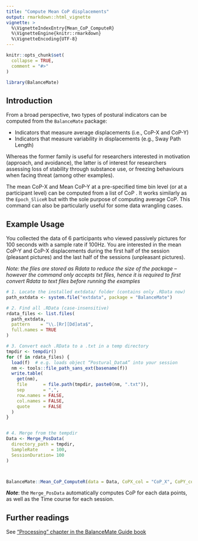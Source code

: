 ```yaml
---
title: "Compute Mean CoP displacements"
output: rmarkdown::html_vignette
vignette: >
  %\VignetteIndexEntry{Mean_CoP_ComputeR}
  %\VignetteEngine{knitr::rmarkdown}
  %\VignetteEncoding{UTF-8}
---
```


```r
knitr::opts_chunk$set(
  collapse = TRUE,
  comment = "#>"
)
```

```r
library(BalanceMate)
```

## Introduction

From a broad perspective, two types of postural indicators can be computed from the `BalanceMate` package: 

- Indicators that measure average displacements (i.e., CoP-X and CoP-Y)
- Indicators that measure variability in displacements (e.g., Sway Path Length)

Whereas the former family is useful for researchers interested in motivation (approach, and avoidance), the latter is of interest for researchers assessing loss of stability through substance use, or freezing behaviours when facing threat (among other examples).

The mean CoP-X and Mean CoP-Y at a pre-specified time bin level (or at a participant level) can be computed from a list of CoP . It works similarly as the `Epoch_SliceR` but with the sole purpose of computing average CoP. This command can also be particularly useful for some data wrangling cases.

## Example Usage

You collected the data of 6 participants who viewed passively pictures for 100 seconds with a sample rate if 100Hz. You are interested in the mean CoP-Y and CoP-X displacements during the first half of the session (pleasant pictures) and the last half of the sessions (unpleasant pictures).

*Note: the files are stored as Rdata to reduce the size of the package -- however the command only accepts txt files, hence it is required to first convert Rdata to text files before running the examples*

```r
# 1. Locate the installed extdata/ folder (contains only .RData now)
path_extdata <- system.file("extdata", package = "BalanceMate")

# 2. Find all .RData (case‐insensitive)
rdata_files <- list.files(
  path_extdata,
  pattern    = "\\.[Rr][Dd]ata$",
  full.names = TRUE
)

# 3. Convert each .RData to a .txt in a temp directory
tmpdir <- tempdir()
for (f in rdata_files) {
  load(f)  # e.g. loads object “Postural_DataA” into your session
  nm <- tools::file_path_sans_ext(basename(f))
  write.table(
    get(nm),
    file      = file.path(tmpdir, paste0(nm, ".txt")),
    sep       = ",",
    row.names = FALSE,
    col.names = FALSE,
    quote     = FALSE
  )
}


# 4. Merge from the tempdir
Data <- Merge_PosData(
  directory_path = tmpdir,              
  SampleRate     = 100,
  SessionDuration= 100
)



BalanceMate::Mean_CoP_ComputeR(data = Data, CoPX_col = "CoP_X", CoPY_col = "CoP_Y", ID = "file_name", time_col = "Time", epoch_length = 50)
```

***Note***: the `Merge_PosData` automatically computes CoP for each data points, as well as the Time course for each session.

## Further readings

See ["Processing" chapter in the BalanceMate Guide book](https://jeanmoneger.com/book/processing)

